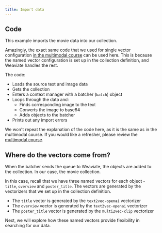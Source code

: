 ```yaml
---
title: Import data
---
```



## <i class="fa-solid fa-code"></i> Code

This example imports the movie data into our collection.

Amazingly, the exact same code that we used for single vector configuration [in the multimodal course](../../starter_multimodal_data/102_mm_collections/20_create_collection.mdx) can be used here. This is because the named vector configuration is set up in the collection definition, and Weaviate handles the rest.

<FilteredTextBlock
  text={PyCode}
  startMarker="# BatchImportData"
  endMarker="# END BatchImportData"
  language="py"
/>

The code:
- Loads the source text and image data
- Gets the collection
- Enters a context manager with a batcher (`batch`) object
- Loops through the data and:
    - Finds corresponding image to the text
    - Converts the image to base64
    - Adds objects to the batcher
- Prints out any import errors

We won't repeat the explanation of the code here, as it is the same as in the multimodal course. If you would like a refresher, please review the [multimodal course](../../starter_multimodal_data/102_mm_collections/20_create_collection.mdx).

## <i class="fa-solid fa-square-chevron-right"></i> Where do the vectors come from?

When the batcher sends the queue to Weaviate, the objects are added to the collection. In our case, the movie collection.

In this case, recall that we have three named vectors for each object - `title`, `overview` and `poster_title`. The vectors are generated by the vectorizers that we set up in the collection definition.

- The `title` vector is generated by the `text2vec-openai` vectorizer
- The `overview` vector is generated by the `text2vec-openai` vectorizer
- The `poster_title` vector is generated by the `multi2vec-clip` vectorizer

Next, we will explore how these named vectors provide flexibility in searching for our data.


<GiscusDocComment />
